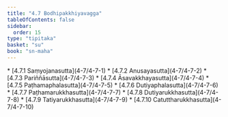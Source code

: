 ```yaml
---
title: "4.7 Bodhipakkhiyavagga"
tableOfContents: false
sidebar:
  order: 15
type: "tipitaka"
basket: "su"
book: "sn-maha"
---
```



<DynamicBreadcrumb />



<TableOfContents book="sn-maha" section="4.7">
* [4.7.1 Saṃyojanasutta](4-7/4-7-1)
* [4.7.2 Anusayasutta](4-7/4-7-2)
* [4.7.3 Pariññāsutta](4-7/4-7-3)
* [4.7.4 Āsavakkhayasutta](4-7/4-7-4)
* [4.7.5 Paṭhamaphalasutta](4-7/4-7-5)
* [4.7.6 Dutiyaphalasutta](4-7/4-7-6)
* [4.7.7 Paṭhamarukkhasutta](4-7/4-7-7)
* [4.7.8 Dutiyarukkhasutta](4-7/4-7-8)
* [4.7.9 Tatiyarukkhasutta](4-7/4-7-9)
* [4.7.10 Catuttharukkhasutta](4-7/4-7-10)
</TableOfContents>